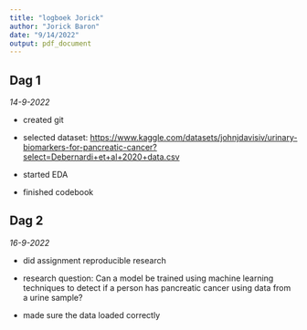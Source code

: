 ```yaml
---
title: "logboek Jorick"
author: "Jorick Baron"
date: "9/14/2022"
output: pdf_document
---
```


## Dag 1

*14-9-2022*

-   created git

-   selected dataset: <https://www.kaggle.com/datasets/johnjdavisiv/urinary-biomarkers-for-pancreatic-cancer?select=Debernardi+et+al+2020+data.csv>

-   started EDA

-   finished codebook

## Dag 2

*16-9-2022*

-   did assignment reproducible research

-   research question: Can a model be trained using machine learning techniques to detect if a person has pancreatic cancer using data from a urine sample?

-   made sure the data loaded correctly
